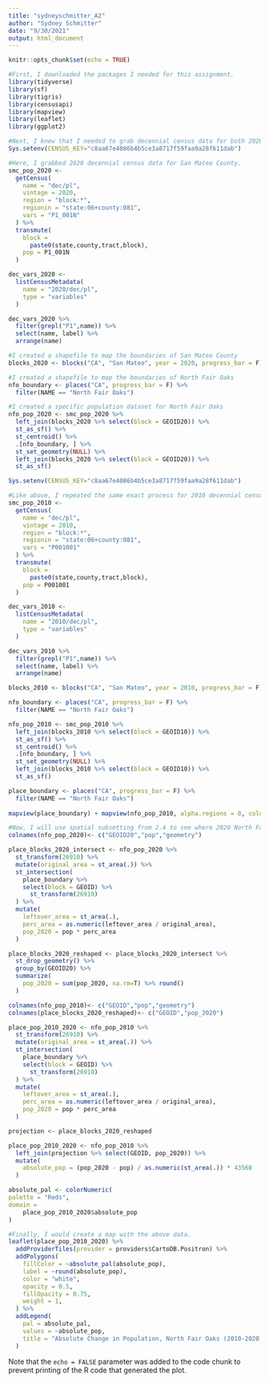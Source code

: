 ```yaml
---
title: "sydneyschmitter_A2"
author: "Sydney Schmitter"
date: "9/30/2021"
output: html_document
---
```


```r
knitr::opts_chunk$set(echo = TRUE)
```

```r
#First, I downloaded the packages I needed for this assignment.
library(tidyverse)
library(sf)
library(tigris)
library(censusapi)
library(mapview)
library(leaflet)
library(ggplot2)
```

```r
#Next, I knew that I needed to grab decennial census data for both 2020, as well as 2010.
Sys.setenv(CENSUS_KEY="c8aa67e4086b4b5ce3a8717f59faa9a28f611dab")

#Here, I grabbed 2020 decennial census data for San Mateo County.
smc_pop_2020 <-
  getCensus(
    name = "dec/pl",
    vintage = 2020,
    region = "block:*", 
    regionin = "state:06+county:081",
    vars = "P1_001N"
  ) %>% 
  transmute(
    block =
      paste0(state,county,tract,block),
    pop = P1_001N
  )

dec_vars_2020 <-
  listCensusMetadata(
    name = "2020/dec/pl",
    type = "variables"
  )

dec_vars_2020 %>% 
  filter(grepl("P1",name)) %>% 
  select(name, label) %>% 
  arrange(name)

#I created a shapefile to map the boundaries of San Mateo County
blocks_2020 <- blocks("CA", "San Mateo", year = 2020, progress_bar = F)

#I created a shapefile to map the boundaries of North Fair Oaks
nfo_boundary <- places("CA", progress_bar = F) %>% 
  filter(NAME == "North Fair Oaks")

#I created a specific population dataset for North Fair Oaks
nfo_pop_2020 <- smc_pop_2020 %>% 
  left_join(blocks_2020 %>% select(block = GEOID20)) %>% 
  st_as_sf() %>% 
  st_centroid() %>% 
  .[nfo_boundary, ] %>% 
  st_set_geometry(NULL) %>% 
  left_join(blocks_2020 %>% select(block = GEOID20)) %>% 
  st_as_sf()
```

```r
Sys.setenv(CENSUS_KEY="c8aa67e4086b4b5ce3a8717f59faa9a28f611dab")

#Like above, I repeated the same exact process for 2010 decennial census data.
smc_pop_2010 <-
  getCensus(
    name = "dec/pl",
    vintage = 2010,
    region = "block:*", 
    regionin = "state:06+county:081",
    vars = "P001001"
  ) %>% 
  transmute(
    block =
      paste0(state,county,tract,block),
    pop = P001001
  )

dec_vars_2010 <-
  listCensusMetadata(
    name = "2010/dec/pl",
    type = "variables"
  )

dec_vars_2010 %>% 
  filter(grepl("P1",name)) %>% 
  select(name, label) %>% 
  arrange(name)

blocks_2010 <- blocks("CA", "San Mateo", year = 2010, progress_bar = F)

nfo_boundary <- places("CA", progress_bar = F) %>% 
  filter(NAME == "North Fair Oaks")

nfo_pop_2010 <- smc_pop_2010 %>% 
  left_join(blocks_2010 %>% select(block = GEOID10)) %>% 
  st_as_sf() %>% 
  st_centroid() %>% 
  .[nfo_boundary, ] %>% 
  st_set_geometry(NULL) %>% 
  left_join(blocks_2010 %>% select(block = GEOID10)) %>% 
  st_as_sf()
```

```r
place_boundary <- places("CA", progress_bar = F) %>% 
  filter(NAME == "North Fair Oaks")
  
mapview(place_boundary) + mapview(nfo_pop_2010, alpha.regions = 0, color = "red", lwd = 2)
```

```r
#Now, I will use spatial subsetting from 2.4 to see where 2020 North Fair Oaks blocks intersect with 2010 North Fair Oaks blocks
colnames(nfo_pop_2020)<- c("GEOID20","pop","geometry")

place_blocks_2020_intersect <- nfo_pop_2020 %>% 
  st_transform(26910) %>% 
  mutate(original_area = st_area(.)) %>% 
  st_intersection(
    place_boundary %>% 
    select(block = GEOID) %>%
      st_transform(26910)
  ) %>% 
  mutate(
    leftover_area = st_area(.),
    perc_area = as.numeric(leftover_area / original_area),
    pop_2020 = pop * perc_area
  )

```

```r
place_blocks_2020_reshaped <- place_blocks_2020_intersect %>%
  st_drop_geometry() %>% 
  group_by(GEOID20) %>% 
  summarize(
    pop_2020 = sum(pop_2020, na.rm=T) %>% round()
  )

colnames(nfo_pop_2010)<- c("GEOID","pop","geometry")
colnames(place_blocks_2020_reshaped)<- c("GEOID","pop_2020")

place_pop_2010_2020 <- nfo_pop_2010 %>% 
  st_transform(26910) %>% 
  mutate(original_area = st_area(.)) %>% 
  st_intersection(
    place_boundary %>% 
    select(block = GEOID) %>%
      st_transform(26910)
  ) %>% 
  mutate(
    leftover_area = st_area(.),
    perc_area = as.numeric(leftover_area / original_area),
    pop_2020 = pop * perc_area
  )

projection <- place_blocks_2020_reshaped

place_pop_2010_2020 <- nfo_pop_2010 %>% 
  left_join(projection %>% select(GEOID, pop_2020)) %>% 
  mutate(
    absolute_pop = (pop_2020 - pop) / as.numeric(st_area(.)) * 43560
  )
```

```r
absolute_pal <- colorNumeric(
palette = "Reds",
domain = 
    place_pop_2010_2020$absolute_pop
)

#Finally, I would create a map with the above data.
leaflet(place_pop_2010_2020) %>% 
  addProviderTiles(provider = providers$CartoDB.Positron) %>% 
  addPolygons(
    fillColor = ~absolute_pal(absolute_pop),
    label = ~round(absolute_pop),
    color = "white",
    opacity = 0.5,
    fillOpacity = 0.75,
    weight = 1,
  ) %>% 
  addLegend(
    pal = absolute_pal,
    values = ~absolute_pop,
    title = "Absolute Change in Population, North Fair Oaks (2010-2020)"
  ) 
```

Note that the `echo = FALSE` parameter was added to the code chunk to prevent printing of the R code that generated the plot.
